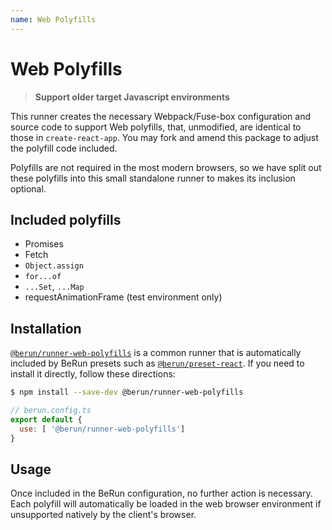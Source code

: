 ```yaml
---
name: Web Polyfills
---
```


# Web Polyfills

> **Support older target Javascript environments**

This runner creates the necessary Webpack/Fuse-box configuration and source code to support Web polyfills, 
that, unmodified, are identical to those in `create-react-app`.  You may fork and amend this package to 
adjust the polyfill code included.

Polyfills are not required in the most modern browsers, so we have split out these polyfills into this
small standalone runner to makes its inclusion optional.   


## Included polyfills

* Promises
* Fetch
* `Object.assign`
* `for...of`
* `...Set`, `...Map`
* requestAnimationFrame (test environment only)

## Installation

[`@berun/runner-web-polyfills`](https://www.npmjs.com/package/@berun/runner-web-polyfills) is a common runner that is automatically
included by BeRun presets such as [`@berun/preset-react`](https://www.npmjs.com/package/@berun/preset-react).   If you 
need to install it directly, follow these directions:

```bash
$ npm install --save-dev @berun/runner-web-polyfills
```

```js
// berun.config.ts
export default {
  use: [ '@berun/runner-web-polyfills']
}
```

## Usage

Once included in the BeRun configuration, no further action is necessary.   Each polyfill will
automatically be loaded in the web browser environment if unsupported natively by the client's browser.